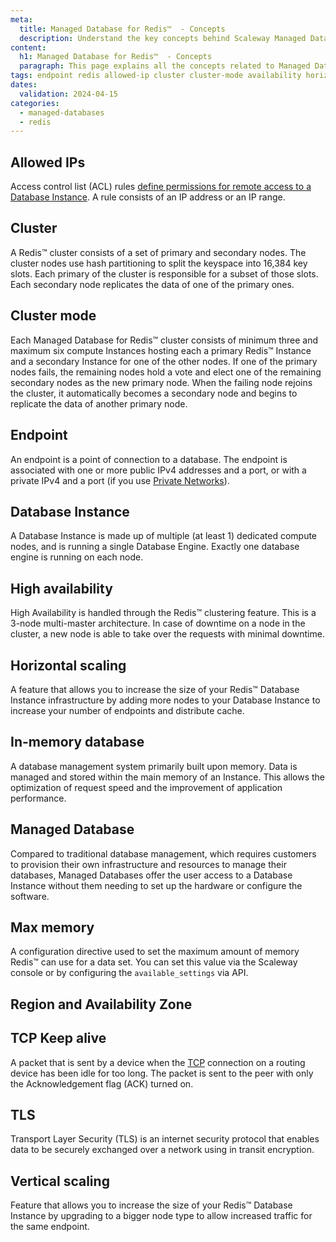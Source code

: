 ```yaml
---
meta:
  title: Managed Database for Redis™  - Concepts
  description: Understand the key concepts behind Scaleway Managed Databases for Redis™.
content:
  h1: Managed Database for Redis™  - Concepts
  paragraph: This page explains all the concepts related to Managed Database for Redis™.
tags: endpoint redis allowed-ip cluster cluster-mode availability horizontal-scaling tcp tls vertical-scaling
dates:
  validation: 2024-04-15
categories:
  - managed-databases
  - redis
---
```


## Allowed IPs

Access control list (ACL) rules [define permissions for remote access to a Database Instance](/managed-databases/postgresql-and-mysql/how-to/manage-allowed-ip-addresses/). A rule consists of an IP address or an IP range.

## Cluster

A Redis™ cluster consists of a set of primary and secondary nodes. The cluster nodes use hash partitioning to split the keyspace into 16,384 key slots. Each primary of the cluster is responsible for a subset of those slots. Each secondary node replicates the data of one of the primary ones.

## Cluster mode

Each Managed Database for Redis™ cluster consists of minimum three and maximum six compute Instances hosting each a primary Redis™ Instance and a secondary Instance for one of the other nodes. If one of the primary nodes fails, the remaining nodes hold a vote and elect one of the remaining secondary nodes as the new primary node. When the failing node rejoins the cluster, it automatically becomes a secondary node and begins to replicate the data of another primary node.

## Endpoint

An endpoint is a point of connection to a database. The endpoint is associated with one or more public IPv4 addresses and a port, or with a private IPv4 and a port (if you use [Private Networks](/network/vpc/concepts/#private-networks)).

## Database Instance

A Database Instance is made up of multiple (at least 1) dedicated compute nodes, and is running a single Database Engine. Exactly one database engine is running on each node.

## High availability

High Availability is handled through the Redis™ clustering feature. This is a 3-node multi-master architecture. In case of downtime on a node in the cluster, a new node is able to take over the requests with minimal downtime.

## Horizontal scaling

A feature that allows you to increase the size of your Redis™ Database Instance infrastructure by adding more nodes to your Database Instance to increase your number of endpoints and distribute cache.

## In-memory database

A database management system primarily built upon memory. Data is managed and stored within the main memory of an Instance. This allows the optimization of request speed and the improvement of application performance.

## Managed Database

Compared to traditional database management, which requires customers to provision their own infrastructure and resources to manage their databases, Managed Databases offer the user access to a Database Instance without them needing to set up the hardware or configure the software.

## Max memory

A configuration directive used to set the maximum amount of memory Redis™ can use for a data set. You can set this value via the Scaleway console or by configuring the `available_settings` via API.

## Region and Availability Zone

<Macro id="region-and-az" />

## TCP Keep alive

A packet that is sent by a device when the [TCP](https://en.wikipedia.org/wiki/Transmission_Control_Protocol) connection on a routing device has been idle for too long. The packet is sent to the peer with only the Acknowledgement flag (ACK) turned on.

## TLS

Transport Layer Security (TLS) is an internet security protocol that enables data to be securely exchanged over a network using in transit encryption.

## Vertical scaling

Feature that allows you to increase the size of your Redis™ Database Instance by upgrading to a bigger node type to allow increased traffic for the same endpoint.